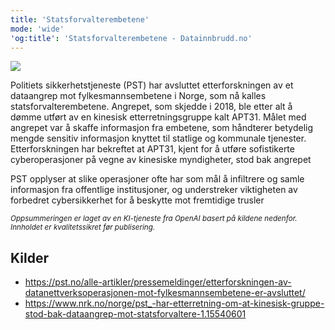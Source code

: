```yaml
---
title: 'Statsforvalterembetene'
mode: 'wide'
'og:title': 'Statsforvalterembetene - Datainnbrudd.no'
---
```


<Frame>
<img src="/images/statsforvalteren.png" noZoom/>
</Frame>

Politiets sikkerhetstjeneste (PST) har avsluttet etterforskningen av et dataangrep mot fylkesmannsembetene i Norge, som nå kalles statsforvalterembetene. Angrepet, som skjedde i 2018, ble etter alt å dømme utført av en kinesisk etterretningsgruppe kalt APT31. Målet med angrepet var å skaffe informasjon fra embetene, som håndterer betydelig mengde sensitiv informasjon knyttet til statlige og kommunale tjenester. Etterforskningen har bekreftet at APT31, kjent for å utføre sofistikerte cyberoperasjoner på vegne av kinesiske myndigheter, stod bak angrepet​

PST opplyser at slike operasjoner ofte har som mål å infiltrere og samle informasjon fra offentlige institusjoner, og understreker viktigheten av forbedret cybersikkerhet for å beskytte mot fremtidige trusler​

<sup><i>Oppsummeringen er laget av en KI-tjeneste fra OpenAI basert på kildene nedenfor. Innholdet er kvalitetssikret før publisering.</i></sup>

## Kilder
- https://pst.no/alle-artikler/pressemeldinger/etterforskningen-av-datanettverksoperasjonen-mot-fylkesmannsembetene-er-avsluttet/
- https://www.nrk.no/norge/pst_-har-etterretning-om-at-kinesisk-gruppe-stod-bak-dataangrep-mot-statsforvaltere-1.15540601
